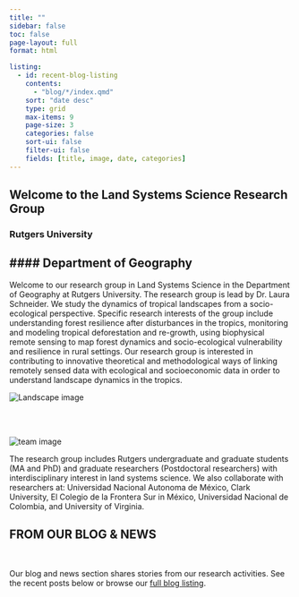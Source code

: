 ```yaml
---
title: ""
sidebar: false
toc: false
page-layout: full
format: html

listing:
  - id: recent-blog-listing
    contents:
      - "blog/*/index.qmd"
    sort: "date desc"
    type: grid
    max-items: 9
    page-size: 3
    categories: false
    sort-ui: false
    filter-ui: false
    fields: [title, image, date, categories]
---
```

```{=css}
#title-block-header .description {
    display: none;
}
```
<!---------------------------------------------->
<!---------------- START banner ---------------->
::: {.column-screen}

<div class="parallax-container"><div class="parallax-image-container"></div></div>

:::
<!---------------- END banner ---------------->
<!-------------------------------------------->

<!---------------------------------------------------------------------->
<!---------------- START welcome section (white div) ---------------->
::: {.column-screen .center-text}
::: {.red-underline}
# **Welcome to the Land Systems Science Research Group**
:::
### Rutgers University
#### Department of Geography
---
:::
<!---------------------------------------------------------------------->
```{=html}
<div class="grid-container-right column-page">
  <div class="text-content">
    <p>Welcome to our research group in Land Systems Science in the Department of Geography at Rutgers University. The research group is lead by Dr. Laura Schneider. We study the dynamics of tropical landscapes from a socio-ecological perspective. Specific research interests of the group include understanding forest resilience after disturbances in the tropics, monitoring and modeling tropical deforestation and re-growth, using biophysical remote sensing to map forest dynamics and socio-ecological vulnerability and resilience in rural settings. Our research group is interested in contributing to innovative theoretical and methodological ways of linking remotely sensed data with ecological and socioeconomic data in order to understand landscape dynamics in the tropics.</p>
  </div>
  <div class="image-container">
    <img src="./files/landscape.jpg" alt="Landscape image" />
  </div>
</div>
```
<br>
<br>

<!---------------------------------------------------------------------->
::: {.column-page}
```{=html}
<div class="grid-container-left">
  <div class="image-container">
    <img src="./files/mex1_orig.png" alt="team image" />
  </div>
  <div class="text-content">
    <p>The research group includes Rutgers undergraduate and graduate students (MA and PhD) and graduate researchers (Postdoctoral researchers) with interdisciplinary interest in land systems science. We also collaborate with researchers at: Universidad Nacional Autonoma de México, Clark University, El Colegio de la Frontera Sur in México, Universidad Nacional de Colombia, and University of Virginia.</p>
  </div>
</div>
```
:::
<!------------------------------------------------------------------------>
<!---------------- START blog listing section (white div) ---------------->
::: {.column-page .center-text}
::: {.red-underline}
# **FROM OUR BLOG & NEWS**

<br>
:::
Our blog and news section shares stories from our research activities. See the recent posts below or browse our [full blog listing](news/index.qmd).

<br>

::: {#recent-blog-listing}
:::

:::
<!---------------- END blog listing section (white div) ---------------->
<!---------------------------------------------------------------------->

